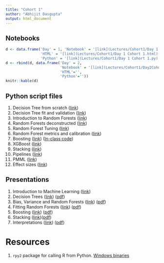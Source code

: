 ```yaml
---
title: "Cohort 1"
author: "Abhijit Dasgupta"
output: html_document
---
```


## Notebooks

```r
d <- data.frame('Day' = 1, 'Notebook' = '[link](Lectures/Cohort1/Day 1 Cohort 1.ipynb)',
                'HTML' = '[link](Lectures/Cohort1/Day 1 Cohort 1.html)',
                'Python' = '[link](Lectures/Cohort1/Day 1 Cohort 1.py)')
d <- rbind(d, data.frame('Day' = 2,
                         'Notebook' = '[link](Lectures/Cohort1/Day2Cohort1.ipynb)',
                         'HTML'='',
                         'Python'=''))
knitr::kable(d)
```

## Python script files

1. Decision Tree from scratch ([link](scripts/MyDT.py))
2. Decision Tree fit and validation ([link](scripts/DTImplementation.py))
3. Introduction to Random Forests ([link](scripts/RFIntro.py))
4. Random Forests deconstructed ([link](scripts/RFDeconstructed.py))
5. Random Forest Tuning ([link](scripts/RFTuning.py))
6. Random Forest metrics and calibration ([link](scripts/RFClassReg.py))
8. Boosting ([link](scripts/boosting.py)) ([In-class code](scripts/Cohort1Day6.py))
9. XGBoost ([link](scripts/xgboost.py))
7. Stacking ([link](scripts/stacking2.py))
10. Pipelines ([link](scripts/pipelines2.py))
11. PMML ([link](scripts/pmml.py))
12. Effect sizes ([link](scripts/effects.py))


## Presentations

1. Introduction to Machine Learning ([link](present/Session1B.pdf))
2. Decision Trees ([link](present/DTSlides.html)) ([pdf](present/DTSlides.pdf))
3. Bias, Variance and Random Forests ([link](present/BiasVariance.html)) ([pdf](present/BiasVariance.pdf))
4. Fitting Random Forests ([link](present/RFFit.html)) ([pdf](present/RFFit.pdf))
5. Boosting ([link](present/boost.html)) ([pdf](present/boost.pdf))
6. Stacking ([link](present/stacking.html))([pdf](present/stacking.pdf))
7. Interpretations ([link](http://webbedfeet.github.io/Dartmouth2)) ([pdf](present/Interpretations.pdf))



# Resources

1. `rpy2` package for calling R from Python. [Windows binaries](http://www.lfd.uci.edu/~gohlke/pythonlibs/#rpy2)

